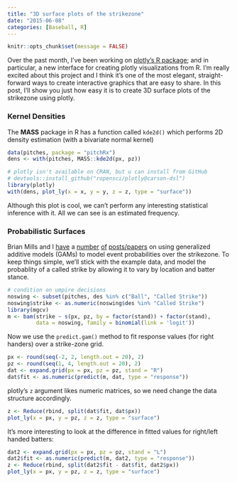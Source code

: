 ```yaml
---
title: "3D surface plots of the strikezone"
date: "2015-06-08"
categories: [Baseball, R]
---
```


```r
knitr::opts_chunk$set(message = FALSE)
```

Over the past month, I've been working on [plotly's R package](https://github.com/ropensci/plotly); and in particular, a new interface for creating plotly visualizations from R. I'm really excited about this project and I think it's one of the most elegant, straight-forward ways to create interactive graphics that are easy to share. In this post, I'll show you just how easy it is to create 3D surface plots of the strikezone using plotly.

### Kernel Densities

The __MASS__ package in R has a function called `kde2d()` which performs 2D density estimation (with a bivariate normal kernel) 

```r
data(pitches, package = "pitchRx")
dens <- with(pitches, MASS::kde2d(px, pz))
```

```r
# plotly isn't available on CRAN, but u can install from GitHub
# devtools::install_github("ropensci/plotly@carson-dsl")
library(plotly)
with(dens, plot_ly(x = x, y = y, z = z, type = "surface"))
```

Although this plot is cool, we can't perform any interesting statistical inference with it. All we can see is an estimated frequency.

### Probabilistic Surfaces

Brian Mills and I [have](http://princeofslides.blogspot.com/2013/07/advanced-sab-r-metrics-parallelization.html) a [number](https://baseballwithr.wordpress.com/2014/04/21/are-umpires-becoming-less-merciful/) [of](https://baseballwithr.wordpress.com/2014/10/23/a-probabilistic-model-for-interpreting-strike-zone-expansion-7/) [posts/papers](http://onlinelibrary.wiley.com/doi/10.1002/mde.2630/abstract) on using generalized additive models (GAMs) to model event probabilities over the strikezone. To keep things simple, we'll stick with the example data, and model the probablity of a called strike by allowing it to vary by location and batter stance.

```r
# condition on umpire decisions
noswing <- subset(pitches, des %in% c("Ball", "Called Strike"))
noswing$strike <- as.numeric(noswing$des %in% "Called Strike")
library(mgcv)
m <- bam(strike ~ s(px, pz, by = factor(stand)) + factor(stand), 
         data = noswing, family = binomial(link = 'logit'))
```

Now we use the `predict.gam()` method to fit response values (for right handers) over a strike-zone grid.

```r
px <- round(seq(-2, 2, length.out = 20), 2)
pz <- round(seq(1, 4, length.out = 20), 2)
dat <- expand.grid(px = px, pz = pz, stand = "R")
dat$fit <- as.numeric(predict(m, dat, type = "response"))
```

plotly's `z` argument likes numeric matrices, so we need change the data structure accordingly.

```r
z <- Reduce(rbind, split(dat$fit, dat$px))
plot_ly(x = px, y = pz, z = z, type = "surface")
```

It's more interesting to look at the difference in fitted values for right/left handed batters:

```r
dat2 <- expand.grid(px = px, pz = pz, stand = "L")
dat2$fit <- as.numeric(predict(m, dat2, type = "response"))
z <- Reduce(rbind, split(dat2$fit - dat$fit, dat2$px))
plot_ly(x = px, y = pz, z = z, type = "surface")
```



